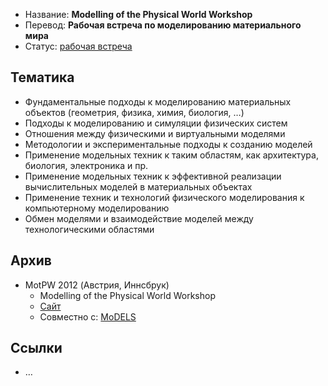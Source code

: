 * Название: '''Modelling of the Physical World Workshop'''
* Перевод: '''Рабочая встреча по моделированию материального мира'''
* Статус: [[Workshop|рабочая встреча]]

== Тематика ==
* Фундаментальные подходы к моделированию материальных объектов (геометрия, физика, химия, биология, …)
* Подходы к моделированию и симуляции физических систем
* Отношения между физическими и виртуальными моделями
* Методологии и экспериментальные подходы к созданию моделей
* Применение модельных техник к таким областям, как архитектура, биология, электроника и пр.
* Применение модельных техник к эффективной реализации вычислительных моделей в материальных объектах
* Применение техник и технологий физического моделирования к компьютерному моделированию
* Обмен моделями и взаимодействие моделей между технологическими областями

== Архив ==
* MotPW 2012 (Австрия, Иннсбрук)
** Modelling of the Physical World Workshop
** [https://sites.google.com/site/motpw2012/ Сайт]
** Совместно с: [[MoDELS]]

== Ссылки ==
* …
